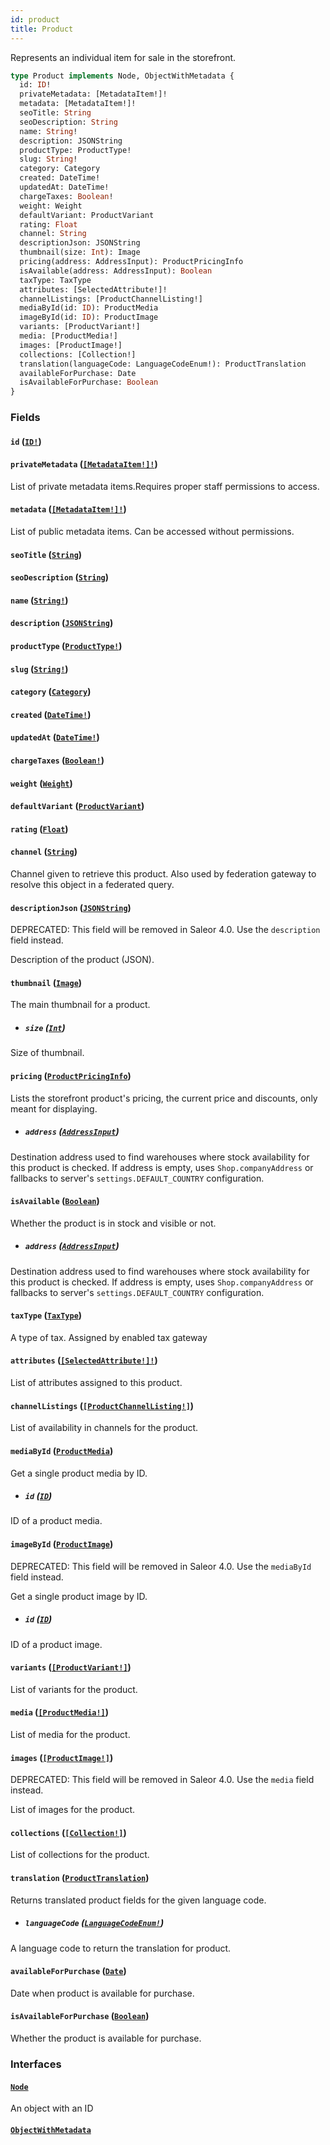 ```yaml
---
id: product
title: Product
---
```


Represents an individual item for sale in the storefront.

```graphql
type Product implements Node, ObjectWithMetadata {
  id: ID!
  privateMetadata: [MetadataItem!]!
  metadata: [MetadataItem!]!
  seoTitle: String
  seoDescription: String
  name: String!
  description: JSONString
  productType: ProductType!
  slug: String!
  category: Category
  created: DateTime!
  updatedAt: DateTime!
  chargeTaxes: Boolean!
  weight: Weight
  defaultVariant: ProductVariant
  rating: Float
  channel: String
  descriptionJson: JSONString
  thumbnail(size: Int): Image
  pricing(address: AddressInput): ProductPricingInfo
  isAvailable(address: AddressInput): Boolean
  taxType: TaxType
  attributes: [SelectedAttribute!]!
  channelListings: [ProductChannelListing!]
  mediaById(id: ID): ProductMedia
  imageById(id: ID): ProductImage
  variants: [ProductVariant!]
  media: [ProductMedia!]
  images: [ProductImage!]
  collections: [Collection!]
  translation(languageCode: LanguageCodeEnum!): ProductTranslation
  availableForPurchase: Date
  isAvailableForPurchase: Boolean
}
```

### Fields

#### `id` ([`ID!`](../../../developer/api-reference/scalars/id))

#### `privateMetadata` ([`[MetadataItem!]!`](../../../developer/api-reference/objects/metadata-item))

List of private metadata items.Requires proper staff permissions to access.

#### `metadata` ([`[MetadataItem!]!`](../../../developer/api-reference/objects/metadata-item))

List of public metadata items. Can be accessed without permissions.

#### `seoTitle` ([`String`](../../../developer/api-reference/scalars/string))

#### `seoDescription` ([`String`](../../../developer/api-reference/scalars/string))

#### `name` ([`String!`](../../../developer/api-reference/scalars/string))

#### `description` ([`JSONString`](../../../developer/api-reference/scalars/json-string))

#### `productType` ([`ProductType!`](../../../developer/api-reference/objects/product-type))

#### `slug` ([`String!`](../../../developer/api-reference/scalars/string))

#### `category` ([`Category`](../../../developer/api-reference/objects/category))

#### `created` ([`DateTime!`](../../../developer/api-reference/scalars/date-time))

#### `updatedAt` ([`DateTime!`](../../../developer/api-reference/scalars/date-time))

#### `chargeTaxes` ([`Boolean!`](../../../developer/api-reference/scalars/boolean))

#### `weight` ([`Weight`](../../../developer/api-reference/objects/weight))

#### `defaultVariant` ([`ProductVariant`](../../../developer/api-reference/objects/product-variant))

#### `rating` ([`Float`](../../../developer/api-reference/scalars/float))

#### `channel` ([`String`](../../../developer/api-reference/scalars/string))

Channel given to retrieve this product. Also used by federation gateway to resolve this object in a federated query.

#### `descriptionJson` ([`JSONString`](../../../developer/api-reference/scalars/json-string))

<span class="badge badge--warning">DEPRECATED: This field will be removed in Saleor 4.0. Use the `description` field instead.</span>

Description of the product (JSON).

#### `thumbnail` ([`Image`](../../../developer/api-reference/objects/image))

The main thumbnail for a product.

- ##### `size` ([`Int`](../../../developer/api-reference/scalars/int))

Size of thumbnail.

#### `pricing` ([`ProductPricingInfo`](../../../developer/api-reference/objects/product-pricing-info))

Lists the storefront product's pricing, the current price and discounts, only meant for displaying.

- ##### `address` ([`AddressInput`](../../../developer/api-reference/inputs/address-input))

Destination address used to find warehouses where stock availability for this product is checked. If address is empty, uses `Shop.companyAddress` or fallbacks to server's `settings.DEFAULT_COUNTRY` configuration.

#### `isAvailable` ([`Boolean`](../../../developer/api-reference/scalars/boolean))

Whether the product is in stock and visible or not.

- ##### `address` ([`AddressInput`](../../../developer/api-reference/inputs/address-input))

Destination address used to find warehouses where stock availability for this product is checked. If address is empty, uses `Shop.companyAddress` or fallbacks to server's `settings.DEFAULT_COUNTRY` configuration.

#### `taxType` ([`TaxType`](../../../developer/api-reference/objects/tax-type))

A type of tax. Assigned by enabled tax gateway

#### `attributes` ([`[SelectedAttribute!]!`](../../../developer/api-reference/objects/selected-attribute))

List of attributes assigned to this product.

#### `channelListings` ([`[ProductChannelListing!]`](../../../developer/api-reference/objects/product-channel-listing))

List of availability in channels for the product.

#### `mediaById` ([`ProductMedia`](../../../developer/api-reference/objects/product-media))

Get a single product media by ID.

- ##### `id` ([`ID`](../../../developer/api-reference/scalars/id))

ID of a product media.

#### `imageById` ([`ProductImage`](../../../developer/api-reference/objects/product-image))

<span class="badge badge--warning">DEPRECATED: This field will be removed in Saleor 4.0. Use the `mediaById` field instead.</span>

Get a single product image by ID.

- ##### `id` ([`ID`](../../../developer/api-reference/scalars/id))

ID of a product image.

#### `variants` ([`[ProductVariant!]`](../../../developer/api-reference/objects/product-variant))

List of variants for the product.

#### `media` ([`[ProductMedia!]`](../../../developer/api-reference/objects/product-media))

List of media for the product.

#### `images` ([`[ProductImage!]`](../../../developer/api-reference/objects/product-image))

<span class="badge badge--warning">DEPRECATED: This field will be removed in Saleor 4.0. Use the `media` field instead.</span>

List of images for the product.

#### `collections` ([`[Collection!]`](../../../developer/api-reference/objects/collection))

List of collections for the product.

#### `translation` ([`ProductTranslation`](../../../developer/api-reference/objects/product-translation))

Returns translated product fields for the given language code.

- ##### `languageCode` ([`LanguageCodeEnum!`](../../../developer/api-reference/enums/language-code-enum))

A language code to return the translation for product.

#### `availableForPurchase` ([`Date`](../../../developer/api-reference/scalars/date))

Date when product is available for purchase.

#### `isAvailableForPurchase` ([`Boolean`](../../../developer/api-reference/scalars/boolean))

Whether the product is available for purchase.

### Interfaces

#### [`Node`](../../../developer/api-reference/interfaces/node)

An object with an ID

#### [`ObjectWithMetadata`](../../../developer/api-reference/interfaces/object-with-metadata)
